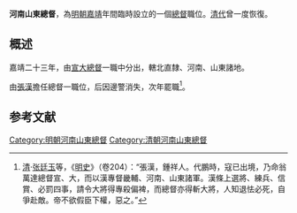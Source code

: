 '''河南山東總督'''，為[[明朝|明朝]][[嘉靖|嘉靖]]年間臨時設立的一個[[總督|總督]]職位。[[清代|清代]]曾一度恢復。

== 概述 ==
嘉靖二十三年，由[[宣大總督|宣大總督]]一職中分出，轄北直隸、河南、山東諸地。

由[[張漢_(正德進士)|張漢]]擔任總督一職位，后因邊警消失，次年罷職<ref>[[清|清]]·[[张廷玉|张廷玉]]等，《[[明史|明史]]》（卷204）：“張漢，鍾祥人。代鵬時，寇已出境，乃命翁萬達總督宣、大，而以漢專督畿輔、河南、山東諸軍。漢條上選將、練兵、信賞、必罰四事，請令大將得專殺偏裨，而總督亦得斬大將，人知退怯必死，自爭赴敵。帝不欲假臣下權，惡之。”</ref>。

==参考文献==
{{reflist}}
{{明朝小作品}}
{{明朝總督}}
{{清朝總督}}
[[Category:明朝河南山東總督|Category:明朝河南山東總督]]
[[Category:清朝河南山東總督|Category:清朝河南山東總督]]